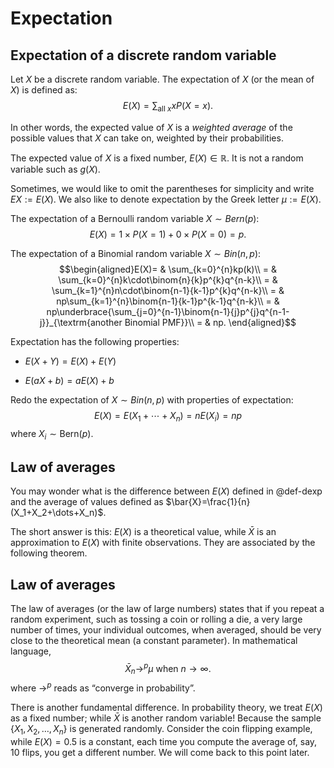 # Expectation

::: {#def-dexp}
## Expectation of a discrete random variable

Let $X$ be a discrete random variable. The expectation of $X$ (or the
mean of $X$) is defined as: $$E(X)=\sum_{\textrm{all }x}xP(X=x).$$
:::

In other words, the expected value of $X$ is a *weighted average* of the
possible values that $X$ can take on, weighted by their probabilities.

::: callout-note
The expected value of $X$ is a fixed number, $E(X)\in\mathbb{R}$. It is
not a random variable such as $g(X)$.
:::

Sometimes, we would like to omit the parentheses for simplicity and
write $EX := E(X)$. We also like to denote expectation by the Greek
letter $\mu := E(X)$.

::: {#exm-exp-bern}
The expectation of a Bernoulli random variable $X \sim Bern(p)$:
$$E(X)=1\times P(X=1)+0\times P(X=0)=p.$$
:::

::: {#exm-exp-bin}
The expectation of a Binomial random variable $X \sim Bin(n,p)$:
$$\begin{aligned}E(X)= & \sum_{k=0}^{n}kp(k)\\
= & \sum_{k=0}^{n}k\cdot\binom{n}{k}p^{k}q^{n-k}\\
= & \sum_{k=1}^{n}n\cdot\binom{n-1}{k-1}p^{k}q^{n-k}\\
= & np\sum_{k=1}^{n}\binom{n-1}{k-1}p^{k-1}q^{n-k}\\
= & np\underbrace{\sum_{j=0}^{n-1}\binom{n-1}{j}p^{j}q^{n-1-j}}_{\textrm{another Binomial PMF}}\\
= & np.
\end{aligned}$$
:::

::: {#prp-exp}
Expectation has the following properties:

- $E(X+Y) = E(X) + E(Y)$

- $E(aX + b) = a E(X) + b$
:::

::: {#exm-exp-bin2}
Redo the expectation of $X\sim {Bin}(n,p)$ with properties of
expectation: $$E(X)=E(X_{1}+\cdots+X_{n})=nE(X_{i})=np$$ where
$X_{i}\sim\textrm{Bern}(p)$.
:::


## Law of averages {.unnumbered}

You may wonder what is the difference between $E(X)$ defined in
@def-dexp and the average of values defined as
$\bar{X}=\frac{1}{n}(X_1+X_2+\dots+X_n)$.

The short answer is this: $E(X)$ is a theoretical value, while $\bar{X}$
is an approximation to $E(X)$ with finite observations. They are
associated by the following theorem.

::: callout-note
## Law of averages

The law of averages (or the law of large numbers) states that if you
repeat a random experiment, such as tossing a coin or rolling a die, a
very large number of times, your individual outcomes, when averaged,
should be very close to the theoretical mean (a constant parameter). In
mathematical language, $$\bar X_n \to^p \mu \text{ when }n\to\infty.$$
where $\to^p$ reads as "converge in probability".
:::

There is another fundamental difference. In probability theory, we treat
$E(X)$ as a fixed number; while $\bar X$ is another random variable!
Because the sample $\{X_1,X_2,\dots,X_n\}$ is generated randomly.
Consider the coin flipping example, while $E(X)=0.5$ is a constant, each
time you compute the average of, say, 10 flips, you get a different
number. We will come back to this point later.

